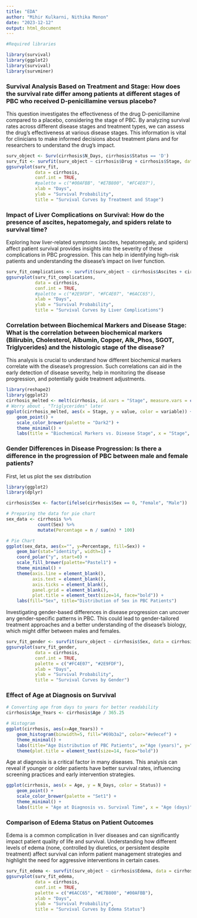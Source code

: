 ```yaml
---
title: "EDA"
author: "Mihir Kulkarni, Nithika Menon"
date: "2023-12-12"
output: html_document
---
```


```r
#Required libraries

library(survival)
library(ggplot2)
library(survival)
library(survminer)

```


### Survival Analysis Based on Treatment and Stage: How does the survival rate differ among patients at different stages of PBC who received D-penicillamine versus placebo?

This question investigates the effectiveness of the drug D-penicillamine compared to a placebo, considering the stage of PBC. By analyzing survival rates across different disease stages and treatment types, we can assess the drug's effectiveness at various disease stages. This information is vital for clinicians to make informed decisions about treatment plans and for researchers to understand the drug's impact.

```r
surv_object <- Surv(cirrhosis$N_Days, cirrhosis$Status == 'D')
surv_fit <- survfit(surv_object ~ cirrhosis$Drug + cirrhosis$Stage, data = cirrhosis)
ggsurvplot(surv_fit, 
           data = cirrhosis,
           conf.int = TRUE, 
           #palette = c("#00AFBB", "#E7B800", "#FC4E07"),
           xlab = "Days", 
           ylab = "Survival Probability", 
           title = "Survival Curves by Treatment and Stage")
```

### Impact of Liver Complications on Survival: How do the presence of ascites, hepatomegaly, and spiders relate to survival time?

Exploring how liver-related symptoms (ascites, hepatomegaly, and spiders) affect patient survival provides insights into the severity of these complications in PBC progression. This can help in identifying high-risk patients and understanding the disease's impact on liver function.

```r
surv_fit_complications <- survfit(surv_object ~ cirrhosis$Ascites + cirrhosis$Hepatomegaly + cirrhosis$Spiders, data = cirrhosis)
ggsurvplot(surv_fit_complications, 
           data = cirrhosis,
           conf.int = TRUE, 
           #palette = c("#2E9FDF", "#FC4E07", "#6ACC65"),
           xlab = "Days", 
           ylab = "Survival Probability", 
           title = "Survival Curves by Liver Complications")
```

### Correlation between Biochemical Markers and Disease Stage: What is the correlation between biochemical markers (Bilirubin, Cholesterol, Albumin, Copper, Alk_Phos, SGOT, Triglycerides) and the histologic stage of the disease?

This analysis is crucial to understand how different biochemical markers correlate with the disease's progression. Such correlations can aid in the early detection of disease severity, help in monitoring the disease progression, and potentially guide treatment adjustments.

```r
library(reshape2)
library(ggplot2)
cirrhosis_melted <- melt(cirrhosis, id.vars = "Stage", measure.vars = c("Bilirubin", "Cholesterol", "Albumin", "Copper", "Alk_Phos", "SGOT"))
# Worry about , "Triglycerides" later
ggplot(cirrhosis_melted, aes(x = Stage, y = value, color = variable)) +
    geom_point() +
    scale_color_brewer(palette = "Dark2") +
    theme_minimal() +
    labs(title = "Biochemical Markers vs. Disease Stage", x = "Stage", y = "Marker Level")
```

### Gender Differences in Disease Progression: Is there a difference in the progression of PBC between male and female patients?

First, let us plot the sex distribution

```r
library(ggplot2)
library(dplyr)

cirrhosis$Sex <- factor(ifelse(cirrhosis$Sex == 0, "Female", "Male"))

# Preparing the data for pie chart
sex_data <- cirrhosis %>% 
            count(Sex) %>% 
            mutate(Percentage = n / sum(n) * 100)

# Pie Chart
ggplot(sex_data, aes(x="", y=Percentage, fill=Sex)) +
    geom_bar(stat="identity", width=1) +
    coord_polar("y", start=0) +
    scale_fill_brewer(palette="Pastel1") +
    theme_minimal() +
    theme(axis.line = element_blank(),
          axis.text = element_blank(),
          axis.ticks = element_blank(),
          panel.grid = element_blank(),
          plot.title = element_text(size=14, face="bold")) +
    labs(fill="Sex", title="Distribution of Sex in PBC Patients")

```


Investigating gender-based differences in disease progression can uncover any gender-specific patterns in PBC. This could lead to gender-tailored treatment approaches and a better understanding of the disease's biology, which might differ between males and females.

```r
surv_fit_gender <- survfit(surv_object ~ cirrhosis$Sex, data = cirrhosis)
ggsurvplot(surv_fit_gender, 
           data = cirrhosis,
           conf.int = TRUE, 
           palette = c("#FC4E07", "#2E9FDF"),
           xlab = "Days", 
           ylab = "Survival Probability", 
           title = "Survival Curves by Gender")

```

### Effect of Age at Diagnosis on Survival

```r
# Converting age from days to years for better readability
cirrhosis$Age_Years <- cirrhosis$Age / 365.25

# Histogram
ggplot(cirrhosis, aes(x=Age_Years)) +
    geom_histogram(binwidth=5, fill="#69b3a2", color="#e9ecef") +
    theme_minimal() +
    labs(title="Age Distribution of PBC Patients", x="Age (years)", y="Count") +
    theme(plot.title = element_text(size=14, face="bold"))

```

Age at diagnosis is a critical factor in many diseases. This analysis can reveal if younger or older patients have better survival rates, influencing screening practices and early intervention strategies.

```r
ggplot(cirrhosis, aes(x = Age, y = N_Days, color = Status)) +
    geom_point() +
    scale_color_brewer(palette = "Set1") +
    theme_minimal() +
    labs(title = "Age at Diagnosis vs. Survival Time", x = "Age (days)", y = "Survival Time (days)")
```
### Comparison of Edema Status on Patient Outcomes

Edema is a common complication in liver diseases and can significantly impact patient quality of life and survival. Understanding how different levels of edema (none, controlled by diuretics, or persistent despite treatment) affect survival can inform patient management strategies and highlight the need for aggressive interventions in certain cases.

```r
surv_fit_edema <- survfit(surv_object ~ cirrhosis$Edema, data = cirrhosis)
ggsurvplot(surv_fit_edema, 
           data = cirrhosis,
           conf.int = TRUE, 
           palette = c("#6ACC65", "#E7B800", "#00AFBB"),
           xlab = "Days", 
           ylab = "Survival Probability", 
           title = "Survival Curves by Edema Status")

```

